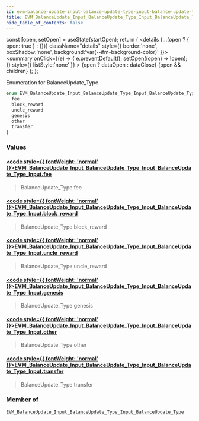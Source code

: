 ```yaml
---
id: evm-balance-update-input-balance-update-type-input-balance-update-type-input
title: EVM_BalanceUpdate_Input_BalanceUpdate_Type_Input_BalanceUpdate_Type_Input
hide_table_of_contents: false
---
```







  const [open, setOpen] = useState(startOpen);
  return (
    <details {...(open ? { open: true } : {})} className="details" style={{ border:'none', boxShadow:'none', background:'var(--ifm-background-color)' }}>
      <summary
        onClick={(e) => {
          e.preventDefault();
          setOpen((open) => !open);
        }}
        style={{ listStyle:'none' }}
      >
      {open ? dataOpen : dataClose}
      </summary>
      {open && children}
    </details>
  );
};




Enumeration for BalanceUpdate_Type


```graphql
enum EVM_BalanceUpdate_Input_BalanceUpdate_Type_Input_BalanceUpdate_Type_Input {
  fee
  block_reward
  uncle_reward
  genesis
  other
  transfer
}
```




### Values

#### [<code style={{ fontWeight: 'normal' }}>EVM_BalanceUpdate_Input_BalanceUpdate_Type_Input_BalanceUpdate_Type_Input.<b>fee</b></code>](#) 
> BalanceUpdate_Type fee
> 

#### [<code style={{ fontWeight: 'normal' }}>EVM_BalanceUpdate_Input_BalanceUpdate_Type_Input_BalanceUpdate_Type_Input.<b>block_reward</b></code>](#) 
> BalanceUpdate_Type block_reward
> 

#### [<code style={{ fontWeight: 'normal' }}>EVM_BalanceUpdate_Input_BalanceUpdate_Type_Input_BalanceUpdate_Type_Input.<b>uncle_reward</b></code>](#) 
> BalanceUpdate_Type uncle_reward
> 

#### [<code style={{ fontWeight: 'normal' }}>EVM_BalanceUpdate_Input_BalanceUpdate_Type_Input_BalanceUpdate_Type_Input.<b>genesis</b></code>](#) 
> BalanceUpdate_Type genesis
> 

#### [<code style={{ fontWeight: 'normal' }}>EVM_BalanceUpdate_Input_BalanceUpdate_Type_Input_BalanceUpdate_Type_Input.<b>other</b></code>](#) 
> BalanceUpdate_Type other
> 

#### [<code style={{ fontWeight: 'normal' }}>EVM_BalanceUpdate_Input_BalanceUpdate_Type_Input_BalanceUpdate_Type_Input.<b>transfer</b></code>](#) 
> BalanceUpdate_Type transfer
> 



### Member of

[`EVM_BalanceUpdate_Input_BalanceUpdate_Type_Input_BalanceUpdate_Type`](/docs/graphql-reference/inputs/evm-balance-update-input-balance-update-type-input-balance-update-type)  <Badge class="secondary" text="input"/>

